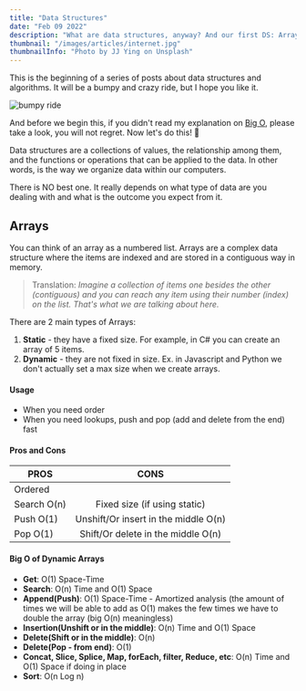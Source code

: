 ```yaml
---
title: "Data Structures"
date: "Feb 09 2022"
description: "What are data structures, anyway? And our first DS: Arrays!"
thumbnail: "/images/articles/internet.jpg"
thumbnailInfo: "Photo by JJ Ying on Unsplash"
---
```


This is the beginning of a series of posts about data structures and algorithms. It will be a bumpy and crazy ride, but I hope you like it.

![bumpy ride](https://media.giphy.com/media/12LSDuudJOUDGU/giphy.gif)

And before we begin this, if you didn't read my explanation on [Big O](/articles/59-days.md), please take a look, you will not regret. Now let's do this! 💪

Data structures are a collections of values, the relationship among them, and the functions or operations that can be applied to the data. In other words, is the way we organize data within our computers.

There is NO best one. It really depends on what type of data are you dealing with and what is the outcome you expect from it.

## Arrays

You can think of an array as a numbered list. Arrays are a complex data structure where the items are indexed and are stored in a contiguous way in memory.

> Translation:
> _Imagine a collection of items one besides the other (contiguous) and you can reach any item using their number (index) on the list. That's what we are talking about here._

There are 2 main types of Arrays:

1. **Static** - they have a fixed size. For example, in C# you can create an array of 5 items.
2. **Dynamic** - they are not fixed in size. Ex. in Javascript and Python we don't actually set a max size when we create arrays.

#### Usage

-   When you need order
-   When you need lookups, push and pop (add and delete from the end) fast

#### Pros and Cons

| PROS        |                 CONS                 |
| ----------- | :----------------------------------: |
| Ordered     |                                      |
| Search O(n) |     Fixed size (if using static)     |
| Push O(1)   | Unshift/Or insert in the middle O(n) |
| Pop O(1)    |  Shift/Or delete in the middle O(n)  |

#### Big O of Dynamic Arrays

-   **Get**: O(1) Space-Time
-   **Search**: O(n) Time and O(1) Space
-   **Append(Push)**: O(1) Space-Time - Amortized analysis (the amount of times we will be able to add as O(1) makes the few times we have to double the array (big O(n) meaningless)
-   **Insertion(Unshift or in the middle)**: O(n) Time and O(1) Space
-   **Delete(Shift or in the middle)**: O(n)
-   **Delete(Pop - from end)**: O(1)
-   **Concat, Slice, Splice, Map, forEach, filter, Reduce, etc**: O(n) Time and O(1) Space if doing in place
-   **Sort**: O(n Log n)
